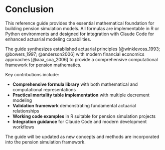 # Conclusion

This reference guide provides the essential mathematical foundation for building pension simulation models. All formulas are implementable in R or Python environments and designed for integration with Claude Code for enhanced actuarial modeling capabilities.

The guide synthesizes established actuarial principles [@winklevoss_1993; @bowers_1997; @anderson2006] with modern financial economics approaches [@aaa_soa_2006] to provide a comprehensive computational framework for pension mathematics.

Key contributions include:

- **Comprehensive formula library** with both mathematical and computational representations
- **Practical mortality table implementation** with multiple decrement modeling
- **Validation framework** demonstrating fundamental actuarial relationships
- **Working code examples** in R suitable for pension simulation projects
- **Integration guidance** for Claude Code and modern development workflows

The guide will be updated as new concepts and methods are incorporated into the pension simulation framework.
